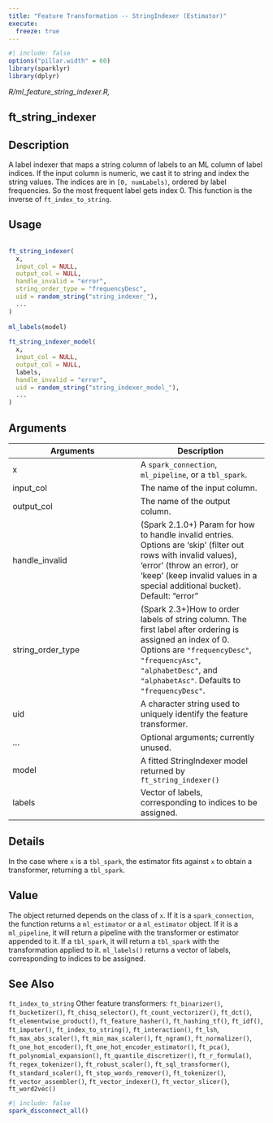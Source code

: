 ```yaml
---
title: "Feature Transformation -- StringIndexer (Estimator)"
execute:
  freeze: true
---
```


```r
#| include: false
options("pillar.width" = 60)
library(sparklyr) 
library(dplyr)
```

*R/ml_feature_string_indexer.R,*

## ft_string_indexer

## Description
 A label indexer that maps a string column of labels to an ML column of   label indices. If the input column is numeric, we cast it to string and   index the string values. The indices are in `[0, numLabels)`, ordered by   label frequencies. So the most frequent label gets index 0. This function   is the inverse of `ft_index_to_string`. 


## Usage
```r
 
ft_string_indexer( 
  x, 
  input_col = NULL, 
  output_col = NULL, 
  handle_invalid = "error", 
  string_order_type = "frequencyDesc", 
  uid = random_string("string_indexer_"), 
  ... 
) 
 
ml_labels(model) 
 
ft_string_indexer_model( 
  x, 
  input_col = NULL, 
  output_col = NULL, 
  labels, 
  handle_invalid = "error", 
  uid = random_string("string_indexer_model_"), 
  ... 
) 
```

## Arguments
|Arguments|Description|
|---|---|
| x | A `spark_connection`, `ml_pipeline`, or a `tbl_spark`. |
| input_col | The name of the input column. |
| output_col | The name of the output column. |
| handle_invalid | (Spark 2.1.0+) Param for how to handle invalid entries. Options are 'skip' (filter out rows with invalid values), 'error' (throw an error), or 'keep' (keep invalid values in a special additional bucket). Default: "error" |
| string_order_type | (Spark 2.3+)How to order labels of string column. The first label after ordering is assigned an index of 0. Options are `"frequencyDesc"`, `"frequencyAsc"`, `"alphabetDesc"`, and `"alphabetAsc"`. Defaults to `"frequencyDesc"`. |
| uid | A character string used to uniquely identify the feature transformer. |
| ... | Optional arguments; currently unused. |
| model | A fitted StringIndexer model returned by `ft_string_indexer()` |
| labels | Vector of labels, corresponding to indices to be assigned. |

## Details
 In the case where `x` is a `tbl_spark`, the estimator fits against `x` to obtain a transformer, returning a `tbl_spark`. 


## Value
 The object returned depends on the class of `x`. If it is a `spark_connection`, the function returns a `ml_estimator` or a `ml_estimator` object. If it is a `ml_pipeline`, it will return a pipeline with the transformer or estimator appended to it. If a `tbl_spark`, it will return a `tbl_spark` with the transformation  applied to it.  `ml_labels()` returns a vector of labels, corresponding to indices to be assigned. 



## See Also
 `ft_index_to_string`  Other feature transformers:  `ft_binarizer()`, `ft_bucketizer()`, `ft_chisq_selector()`, `ft_count_vectorizer()`, `ft_dct()`, `ft_elementwise_product()`, `ft_feature_hasher()`, `ft_hashing_tf()`, `ft_idf()`, `ft_imputer()`, `ft_index_to_string()`, `ft_interaction()`, `ft_lsh`, `ft_max_abs_scaler()`, `ft_min_max_scaler()`, `ft_ngram()`, `ft_normalizer()`, `ft_one_hot_encoder()`, `ft_one_hot_encoder_estimator()`, `ft_pca()`, `ft_polynomial_expansion()`, `ft_quantile_discretizer()`, `ft_r_formula()`, `ft_regex_tokenizer()`, `ft_robust_scaler()`, `ft_sql_transformer()`, `ft_standard_scaler()`, `ft_stop_words_remover()`, `ft_tokenizer()`, `ft_vector_assembler()`, `ft_vector_indexer()`, `ft_vector_slicer()`, `ft_word2vec()` 


```r
#| include: false
spark_disconnect_all()
```
